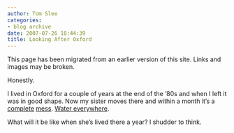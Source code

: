 ```yaml
---
author: Tom Slee
categories:
- blog archive
date: 2007-07-26 18:44:39
title: Looking After Oxford
---
```


::: {.callout-note}

This page has been migrated from an earlier version of this site. 
Links and images may be broken.

:::



				

Honestly. 




I lived in Oxford for a couple of years at the end of the '80s and when I left it was in good shape. Now my sister moves there and within a month it's a [complete](http://news.bbc.co.uk/1/hi/in_depth/629/629/6911778.stm#oxon) [mess](http://www.guardian.co.uk/news/gallery/2007/jul/25/internationalnews?picture=330267776). [Water everywhere](http://www.flickr.com/search/?q=oxford%20floods&w=all). 




What will it be like when she's lived there a year? I shudder to think.










		
